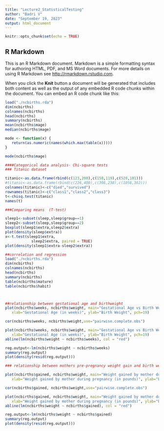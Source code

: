 ---
title: "Lecture2_StatisticalTesting"
author: "Badri V"
date: "September 19, 2023"
output: html_document
---

```{r setup, include=FALSE}
knitr::opts_chunk$set(echo = TRUE)
```

## R Markdown

This is an R Markdown document. Markdown is a simple formatting syntax for authoring HTML, PDF, and MS Word documents. For more details on using R Markdown see <http://rmarkdown.rstudio.com>.

When you click the **Knit** button a document will be generated that includes both content as well as the output of any embedded R code chunks within the document. You can embed an R code chunk like this:
```{r}
load("./ncbirths.rda")
dim(ncbirths)
colnames(ncbirths)
head(ncbirths)
summary(ncbirths)
mean(ncbirths$mage)
median(ncbirths$mage)

mode <- function(x) {
   return(as.numeric(names(which.max(table(x)))))
}

mode(ncbirths$mage)
```


```{r}
####Categorical data analysis- Chi-square tests
### Titanic dataset

titanic<-as.data.frame(rbind(c(123,200),c(158,119),c(528,181)))
#titanic<-as.data.frame(rbind(c(226,400),c(306,238),c(1056,362)))
colnames(titanic)<-c("died","survived")
rownames(titanic)<-c("class1","class2","class3")
t<-chisq.test(titanic)
names(t)
```

```{r}
###Comparing means  (T-test)

sleep1<-subset(sleep,sleep$group==1)
sleep2<-subset(sleep,sleep$group==2)
boxplot(sleep1$extra,sleep2$extra)
plot(density(sleep$extra))
x<-t.test(sleep1$extra,
            sleep2$extra, paired = TRUE)
plot(density(sleep1$extra-sleep2$extra))

```
```{r}
##correlation and regression
load("./ncbirths.rda")
dim(ncbirths)
colnames(ncbirths)
head(ncbirths)
summary(ncbirths)
table(ncbirths$mature)
table(ncbirths$habit)



##relationship between gestational age and birthweight
plot(ncbirths$weeks, ncbirths$weight, main="Gestational Age vs Birth Weight",
   xlab="Gestational Age (in weeks)", ylab="Birth Weight", pch=19)

cor(ncbirths$weeks, ncbirths$weight,use="pairwise.complete.obs")

plot(ncbirths$weeks, ncbirths$weight, main="Gestational Age vs Birth Weight",
   xlab="Gestational Age (in weeks)", ylab="Birth Weight", pch=19)
abline(lm(ncbirths$weight ~ ncbirths$weeks), col = "red")

reg.output<-lm(ncbirths$weight ~ ncbirths$weeks)
summary(reg.output)
plot(density(resid(reg.output)))
```

```{r}
### relationship between mothers pre-pregnancy weight gain and birth weight 

plot(ncbirths$gained, ncbirths$weight, main="Weight gained by mother during pregnancy vs Birth Weight",
   xlab="Weight gained by mother during pregnancy (in pounds)", ylab="Birth Weight", pch=19)

cor(ncbirths$gained, ncbirths$weight,use="pairwise.complete.obs")

plot(ncbirths$gained, ncbirths$weight, main="Weight gained by mother during pregnancy vs Birth Weight",
   xlab="Weight gained by mother during pregnancy (in pounds)", ylab="Birth Weight", pch=19)
abline(lm(ncbirths$weight ~ ncbirths$gained), col = "red")

reg.output<-lm(ncbirths$weight ~ ncbirths$gained)
summary(reg.output)
plot(density(resid(reg.output)))


```



